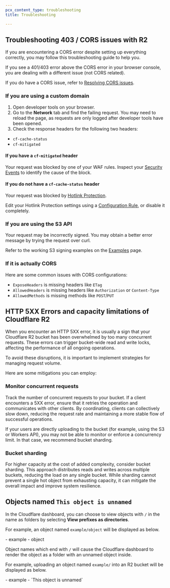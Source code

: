 ```yaml
---
pcx_content_type: troubleshooting
title: Troubleshooting

---
```



## Troubleshooting 403 / CORS issues with R2

If you are encountering a CORS error despite setting up everything correctly, you may follow this troubleshooting guide to help you.

If you see a 401/403 error above the CORS error in your browser console, you are dealing with a different issue (not CORS related).

If you do have a CORS issue, refer to [Resolving CORS issues](#if-it-is-actually-cors).

### If you are using a custom domain

1. Open developer tools on your browser.
2. Go to the **Network** tab and find the failing request. You may need to reload the page, as requests are only logged after developer tools have been opened.
3. Check the response headers for the following two headers:
- `cf-cache-status`
- `cf-mitigated`

#### If you have a `cf-mitigated` header

Your request was blocked by one of your WAF rules. Inspect your [Security Events](/waf/analytics/security-events/) to identify the cause of the block.

#### If you do not have a `cf-cache-status` header

Your request was blocked by [Hotlink Protection](/waf/tools/scrape-shield/hotlink-protection/).

Edit your Hotlink Protection settings using a [Configuration Rule](/rules/configuration-rules/), or disable it completely.

### If you are using the S3 API

Your request may be incorrectly signed. You may obtain a better error message by trying the request over curl.

Refer to the working S3 signing examples on the [Examples](/r2/examples/aws/) page.

### If it is actually CORS

Here are some common issues with CORS configurations:

- `ExposeHeaders` is missing headers like `ETag`
- `AllowedHeaders` is missing headers like `Authorization` or `Content-Type`
- `AllowedMethods` is missing methods like `POST`/`PUT`

## HTTP 5XX Errors and capacity limitations of Cloudflare R2

When you encounter an HTTP 5XX error, it is usually a sign that your Cloudflare R2 bucket has been overwhelmed by too many concurrent requests. These errors can trigger bucket-wide read and write locks, affecting the performance of all ongoing operations.

To avoid these disruptions, it is important to implement strategies for managing request volume.

Here are some mitigations you can employ:

### Monitor concurrent requests

Track the number of concurrent requests to your bucket. If a client encounters a 5XX error, ensure that it retries the operation and communicates with other clients. By coordinating, clients can collectively slow down, reducing the request rate and maintaining a more stable flow of successful operations.

If your users are directly uploading to the bucket (for example, using the S3 or Workers API), you may not be able to monitor or enforce a concurrency limit. In that case, we recommend bucket sharding.

### Bucket sharding

For higher capacity at the cost of added complexity, consider bucket sharding. This approach distributes reads and writes across multiple buckets, reducing the load on any single bucket.  While sharding cannot prevent a single hot object from exhausting capacity, it can mitigate the overall impact and improve system resilience.

## Objects named `This object is unnamed`

In the Cloudflare dashboard, you can choose to view objects with `/` in the name as folders by selecting **View prefixes as directories**.

For example, an object named `example/object` will be displayed as below.

<FileTree>
- example
  - object
</FileTree>

Object names which end with `/` will cause the Cloudflare dashboard to render the object as a folder with an unnamed object inside.

For example, uploading an object named `example/` into an R2 bucket will be displayed as below.

<FileTree>
- example
  - `This object is unnamed`
</FileTree>